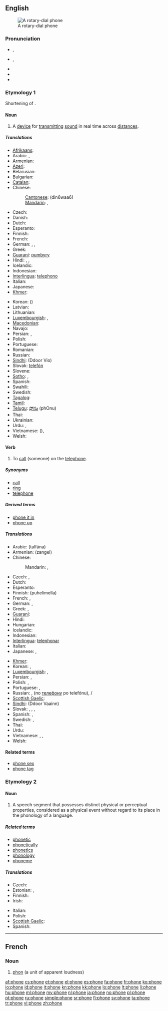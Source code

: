 {{also|-phone}}
==English==
{{wikipedia}}
[[Image:Dialog gr 1972.jpg|thumb|right|A rotary-dial phone]]

===Pronunciation===
* {{a|UK}} {{IPA|/ˈfəʊn/}}, {{SAMPA|/"f@Un/}}
* {{a|US}} {{IPA|/ˈfoʊn/}}, {{SAMPA|/"foUn/}}
* {{audio|en-uk-phone.ogg|Audio (UK)}}
* {{audio|en-us-phone.ogg|Audio (US)}}
* {{rhymes|əʊn}}

===Etymology 1===
Shortening of {{term|telephone}}.

====Noun====
{{en-noun}}

# A [[device]] for [[transmit]]ting [[sound]] in real time across [[distance]]s.

=====Translations=====
{{trans-top|A device for transmitting sound (telephone)}}
* [[Afrikaans]]: {{t+|af|telefoon|xs=Afrikaans}}
* Arabic: {{t-|ar|تلفون|m|tr=tilifuun}}, {{t-|ar|هاتف|m|tr=haatif}}
* Armenian: {{t-|hy|հեռախոս|tr=heṙaxos}}
* [[Azeri]]: {{t|az|telefon}}
* Belarusian: {{t|be|тэлефон|m|tr=telefón|sc=Cyrl}}
* Bulgarian: {{t|bg|телефон|m|tr=telefon|sc=Cyrl}}
* [[Catalan]]: {{t|ca|telèfon|m}}
* Chinese:
*: [[Cantonese]]: {{zh-ts|電話|电话}} (din6waa6)
*: [[Mandarin]]: {{t-|cmn|電話|sc=Hani}}, {{t-|cmn|电话|tr=diànhuà|sc=Hani}}
* Czech: {{t+|cs|telefon|m}}
* Danish: {{t|da|telefon|c}}
* Dutch: {{t+|nl|telefoon|m}}
* Esperanto: {{t-|eo|telefono|xs=Esperanto}}
* Finnish: {{t+|fi|puhelin}}
* French: {{t+|fr|téléphone|m}}
* German: {{t+|de|Telefon|n}}, {{t|de|Telephon|n}}, {{t|de|Fernsprecher|m}}
* Greek: {{t+|el|τηλέφωνο|n|tr=tiléfono}}
* [[Guaraní]]: [[pumbyry]]
* Hindi: {{t|hi|फ़ोन|m|tr=fōn|xs=Hindi}}, {{t|hi|टेलीफ़ोन|m|tr=ṭēlīfōn|sc=Deva}}, {{t-|hi|दूरभाष|tr=dūrbhāṣ|xs=Hindi}}
* Icelandic: {{t+|is|sími|m}}
* Indonesian: {{t-|id|telepon|xs=Indonesian}}
* [[Interlingua]]: [[telephono]]
* Italian: {{t+|it|telefono|m}}
* Japanese: {{t+|ja|電話|tr=でんわ, denwa}}
* [[Khmer]]: {{t|km|ទូរសព្ទ|tr=tuurasap|sc=Khmr}}
{{trans-mid}}
* Korean: {{t+|ko|전화|tr=jeonhwa|sc=Hang}} ({{t+|ko|電話|sc=Hani}})
* Latvian: {{t-|lv|telefons|m|xs=Latvian}}
* Lithuanian: {{t+|lt|telefonas|m|xs=Lithuanian}}
* [[Luxembourgish]]: {{t|lb|Telefon|n}}, {{t|lb|Telephon|n}}
* [[Macedonian]]: {{t|mk|телефон|m|tr=telefon|sc=Cyrl}}
* Navajo: {{tø|nv|béésh bee haneʼé}}
* Persian: {{t+|fa|تلفن|tr=telefón|xs=Persian}}, {{t|fa|دورواژ|tr=dōrvâzh|xs=Persian}}
* Polish: {{t+|pl|telefon|m}}
* Portuguese: {{t+|pt|telefone|m}}
* Romanian: {{t+|ro|telefon|n}}
* Russian: {{t+|ru|телефон|m|tr=telefón}}
* [[Sindhi]]: {{sd-Arab|[[ڏُور وايو]]}} (Ddoor Vio) {{m}}
* Slovak: [[telefón#Slovak|telefón]] {{m}}
* Slovene: {{t|sl|telefonu|m}}
* [[Sotho]]: {{t|st|mohala|xs=Sotho}}, {{t-|st|telefono|xs=Sotho}}
* Spanish: {{t+|es|teléfono|m}}
* Swahili: {{t+|sw|simu|xs=Swahili}}
* Swedish: {{t+|sv|telefon|c}}
* [[Tagalog]]: {{tø|tl|telefono}}
* [[Tamil]]: {{t|ta|பேசி|tr=pēci|sc=Taml}}
* [[Telugu]]: [[ఫోను]] (phOnu)
* Thai: {{t|th|โทรศัพท์|tr=tohrásàp}}
* Ukrainian: {{t|uk|телефон|m|tr=telefón|sc=Cyrl}}
* Urdu: {{t|ur|ٹیلیفون|m|tr=ṭelīfon|xs=Urdu}}, {{t|ur|فون|m|tr=fon|sc=ur-Arab}}
* Vietnamese: {{t+|vi|điện thoại|xs=Vietnamese}} ({{t-|vi|電話|sc=Hani|xs=Vietnamese}}), {{t|vi|dây nói}}
* Welsh: {{t|cy|ffôn|f|xs=Welsh}}
{{trans-bottom}}

====Verb====
{{en-verb|phon|ing}}

# {{transitive}} To [[call]] (someone) on the [[telephone]].

=====Synonyms=====
* [[call]]
* [[ring]]
* [[telephone]]

=====Derived terms=====
* [[phone it in]]
* [[phone up]]

=====Translations=====
{{trans-top|to call (someone) on the telephone}}
* Arabic: {{t-|ar|تلفن}} (talfána)
* Armenian: {{t-|hy|զանգել}} (zangel)
* Chinese:
*: Mandarin: {{t|zh|打電話|sc=Hani}}, {{t|zh|打电话|tr=dǎ diànhuà|sc=Hani}}
* Czech: {{t-|cs|telefonovat}}, {{t-|cs|volat}}
* Dutch: {{t+|nl|telefoneren}}
* Esperanto: {{t-|eo|telefoni|xs=Esperanto}}
* Finnish: {{t+|fi|soittaa}} (puhelimella)
* French: {{t+|fr|téléphoner}}, {{t|fr|appeler}}
* German: {{t+|de|anrufen}}, {{t+|de|telefonieren}}
* Greek: {{t+|el|καλώ|kaló}}, {{t|el|τηλεφωνώ|tr=tilefonó}}
* [[Guaraní]]: {{t-|gn|mopumbyry|xs=Guaraní}}
* Hindi: {{t|hi|फ़ोन करना|tr=fon karnā|sc=Deva}}
* Hungarian: {{t+|hu|telefonál}}
* Icelandic: {{t+|is|hringja}}
* Indonesian: {{t-|id|telepon|xs=Indonesian}}
* [[Interlingua]]: [[telephonar]]
* Italian: {{t+|it|telefonare}}
* Japanese: {{t|ja|電話をかける|tr=でんわをかける, denwa-o kakeru|sc=Jpan}}, {{t|ja|電話する|tr=でんわする, denwa-suru|sc=Jpan}}
{{trans-mid}}
* [[Khmer]]: {{t|km|ទូរសព្ទ|sc=Khmr|tr=tuurasap}}
* Korean: {{t|ko|전화를 걸다|tr=jeonhwa-reul geolda|sc=Kore}}, {{t|ko|전화하다|tr=jeonhwa-hada|sc=Kore}}
* [[Luxembourgish]]: {{t|lb|telefonéieren}}, {{t|lb|uruffen}}
* Persian: {{t|fa|دورواژیدن|tr=durvâžidan|xs=Persian}}, {{t|fa|تلفن کردن|tr=telefon kardan|xs=Persian}}
* Polish: {{t+|pl|dzwonić}}, {{t+|pl|telefonować}}
* Portuguese: {{t-|pt|telefonar}}, {{t|pt|chamar}}
* Russian: {{t|ru|звонить|tr=zvonít’|sc=Cyrl}} {{impf}}, {{t|ru|позвонить|tr=pozvonít’|sc=Cyrl}} {{pf.}} (по [[телефон|телефону]] po telefónu), {{t|ru|телефонировать|tr=telefonírovat’}}  {{impf}}/{{pf.}} {{qualifier|rare}}
* [[Scottish Gaelic]]: {{t-|gd|fòn|xs=Scottish Gaelic}}
* [[Sindhi]]: {{t-|sd|ڏُور وائڻُ|sc=Arab|xs=Sindhi}} (Ddoor Vaainn)
* Slovak: {{t-|sk|telefonovať}}, {{t-|sk|zatelefonovať}}, {{t-|sk|volať}}, {{t-|sk|zavolať}}
* Spanish: {{t-|es|telefonear}}, {{t|es|llamar por teléfono}}
* Swedish: {{t+|sv|ringa}}, {{t+|sv|telefonera}}
* Thai: {{t|th|โทร|tr=toh|sc=Thai}}
* Urdu: {{t|ur|فون کرنا|tr=fon karnā|sc=ur-Arab}}
* Vietnamese: {{t|vi|gọi điện thoại}}, {{t|vi|gọi điện}}, {{t|vi|kêu điện thoại}}
* Welsh: {{t-|cy|ffonio|xs=Welsh}}
{{trans-bottom}}

====Related terms====
* [[phone sex]]
* [[phone tag]]

===Etymology 2===

====Noun====
{{en-noun}}

# {{linguistics}} A speech segment that possesses distinct physical or perceptual properties, considered as a physical event without regard to its place in the phonology of a language.

=====Related terms=====
* [[phonetic]]
* [[phonetically]]
* [[phonetics]]
* [[phonology]]
* [[phoneme]]

=====Translations=====
{{trans-top|speech segment}}
* Czech: {{t+|cs|hláska|f}}
* Estonian: {{t|et|häälik}}, {{t-|et|foon}}
* Finnish: {{t+|fi|äänne}}
* Irish: {{t|ga|foghar|m}}
{{trans-mid}}
* Italian: {{t-|it|fono|m}}
* Polish: {{t-|pl|głoska|f}}
* [[Scottish Gaelic]]: {{t-|gd|foghar|m|xs=Scottish Gaelic}}
* Spanish: {{t+|es|fono|m}}
{{trans-bottom}}

----

==French==
{{wikipedia|lang=fr}}

===Noun===
{{head|fr|noun|g=m}}

# [[phon]] (a unit of apparent loudness)

{{tbot entry|French|phon|2009|November|fr}}

[[af:phone]]
[[cs:phone]]
[[et:phone]]
[[el:phone]]
[[es:phone]]
[[fa:phone]]
[[fr:phone]]
[[ko:phone]]
[[io:phone]]
[[id:phone]]
[[it:phone]]
[[kn:phone]]
[[kk:phone]]
[[lo:phone]]
[[lt:phone]]
[[li:phone]]
[[hu:phone]]
[[ml:phone]]
[[my:phone]]
[[nl:phone]]
[[ja:phone]]
[[no:phone]]
[[pl:phone]]
[[pt:phone]]
[[ru:phone]]
[[simple:phone]]
[[sr:phone]]
[[fi:phone]]
[[sv:phone]]
[[ta:phone]]
[[tr:phone]]
[[vi:phone]]
[[zh:phone]]